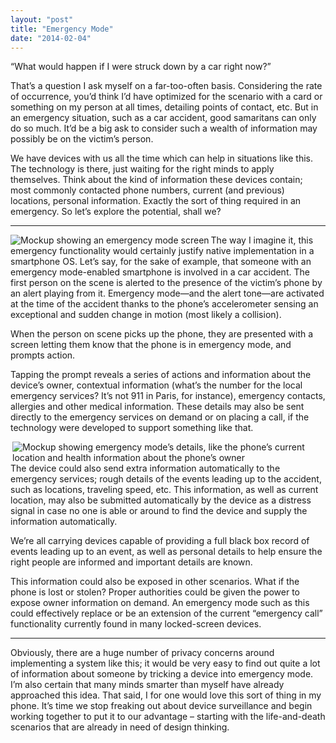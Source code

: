 ```yaml
---
layout: "post"
title: "Emergency Mode"
date: "2014-02-04"
---
```


“What would happen if I were struck down by a car right now?”

That’s a question I ask myself on a far-too-often basis. Considering the rate of
occurrence, you’d think I’d have optimized for the scenario with a card or
something on my person at all times, detailing points of contact, etc. But in an
emergency situation, such as a car accident, good samaritans can only do so
much. It’d be a big ask to consider such a wealth of information may possibly be
on the victim’s person.

We have devices with us all the time which can help in situations like this. The
technology is there, just waiting for the right minds to apply themselves. Think
about the kind of information these devices contain; most commonly contacted
phone numbers, current (and previous) locations, personal information. Exactly
the sort of thing required in an emergency. So let’s explore the potential,
shall we?

---

<Image
    align="left"
    alt="Mockup showing an emergency mode screen"
    src="2014/02/emergency-mode-home.png"
    width={640}
    height={1136}
/>

The way I imagine it, this emergency functionality would certainly justify
native implementation in a smartphone OS. Let’s say, for the sake of example,
that someone with an emergency mode-enabled smartphone is involved in a car
accident. The first person on the scene is alerted to the presence of the
victim’s phone by an alert playing from it. Emergency mode—and the alert
tone—are activated at the time of the accident thanks to the phone’s
accelerometer sensing an exceptional and sudden change in motion (most likely a
collision).

When the person on scene picks up the phone, they are presented with a screen
letting them know that the phone is in emergency mode, and prompts action.

Tapping the prompt reveals a series of actions and information about the
device’s owner, contextual information (what’s the number for the local
emergency services? It’s not 911 in Paris, for instance), emergency contacts,
allergies and other medical information. These details may also be sent directly
to the emergency services on demand or on placing a call, if the technology were
developed to support something like that.

<Image
    align="right"
    alt="Mockup showing emergency mode’s details, like the phone’s current location and health information about the phone’s owner"
    src="2014/02/emergency-mode-detail.png"
    width={640}
    height={1136}
/>

The device could also send extra information automatically to the emergency
services; rough details of the events leading up to the accident, such as
locations, traveling speed, etc. This information, as well as current location,
may also be submitted automatically by the device as a distress signal in case
no one is able or around to find the device and supply the information
automatically.

We’re all carrying devices capable of providing a full black box record of
events leading up to an event, as well as personal details to help ensure the
right people are informed and important details are known.

This information could also be exposed in other scenarios. What if the phone is
lost or stolen? Proper authorities could be given the power to expose owner
information on demand. An emergency mode such as this could effectively replace
or be an extension of the current “emergency call” functionality currently found
in many locked-screen devices.

---

Obviously, there are a huge number of privacy concerns around implementing a
system like this; it would be very easy to find out quite a lot of information
about someone by tricking a device into emergency mode. I’m also certain that
many minds smarter than myself have already approached this idea. That said, I
for one would love this sort of thing in my phone. It’s time we stop freaking
out about device surveillance and begin working together to put it to our
advantage – starting with the life-and-death scenarios that are already in need
of design thinking.
